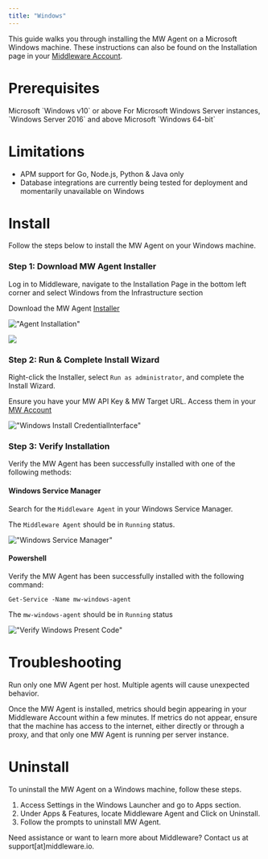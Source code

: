 ```yaml
---
title: "Windows"
---
```


This guide walks you through installing the MW Agent on a Microsoft Windows machine. These instructions can also be found on the Installation page in your [Middleware Account](https://app.middleware.io/installation#infrastructures/windows).

# Prerequisites

<Steps>

  <Step title="Windows Version">
   Microsoft `Windows v10` or above
  </Step>

  <Step title="Windows Server">
  For Microsoft Windows Server instances, `Windows Server 2016` and above
  </Step>

  <Step title="Windows Processor">
  Microsoft `Windows 64-bit`
  </Step>

</Steps>

# Limitations
* APM support for Go, Node.js, Python & Java only
* Database integrations are currently being tested for deployment and momentarily unavailable on Windows

# Install
 Follow the steps below to install the MW Agent on your Windows machine.


### Step 1: Download MW Agent Installer

Log in to Middleware, navigate to the Installation Page in the bottom left corner and select Windows from the Infrastructure section

Download the MW Agent [Installer](https://github.com/middleware-labs/mw-agent/releases/latest/download/mw-windows-agent-setup.exe)

!["Agent Installation"](/images/agent-installation/k1.png)

![](https://lh7-us.googleusercontent.com/8mT0-q_qLvM-UU7KJsIP3wzqBpRfhmzE8gLndfDFeodSBUqz5utp4RM-wTCNcXcZdTQQ5YmBLxR7T77nyoSWWmgNOrHHOjIgFTmUS-EHNSaIBvjw-AWaSlpuOOyz_UZBNJUlnbE8udphd1qui5G-4so)


### Step 2: Run & Complete Install Wizard

Right-click the Installer, select `Run as administrator`, and complete the Install Wizard.

<Note> Ensure you have your MW API Key & MW Target URL. Access them in your [MW Account](https://app.middleware.io/installation#infrastructures/windows) </Note>

!["Windows Install CredentialInterface"](/images/agent-installation/windows.png)


### Step 3: Verify Installation

Verify the MW Agent has been successfully installed with one of the following methods:

#### Windows Service Manager

Search for the `Middleware Agent` in your Windows Service Manager. 

The `Middleware Agent` should be in `Running` status.

!["Windows Service Manager"](/images/agent-installation/windows_verify.png) 

#### Powershell

Verify the MW Agent has been successfully installed with the following command:

```shell Shell
Get-Service -Name mw-windows-agent
```

The `mw-windows-agent` should be in `Running` status

!["Verify Windows Present Code"](/images/agent-installation/windows_correct.jpg)

# Troubleshooting
<Warning>  Run only one MW Agent per host. Multiple agents will cause unexpected behavior. </Warning>

Once the MW Agent is installed, metrics should begin appearing in your Middleware Account within a few minutes. If metrics do not appear, ensure that the machine has access to the internet, either directly or through a proxy, and that only one MW Agent is running per server instance.

# Uninstall
To uninstall the MW Agent on a Windows machine, follow these steps.

1. Access Settings in the Windows Launcher and go to Apps section. 
2. Under Apps & Features, locate Middleware Agent and Click on Uninstall.
3. Follow the prompts to uninstall MW Agent.

<Note> Need assistance or want to learn more about Middleware? Contact us at support[at]middleware.io. </Note>